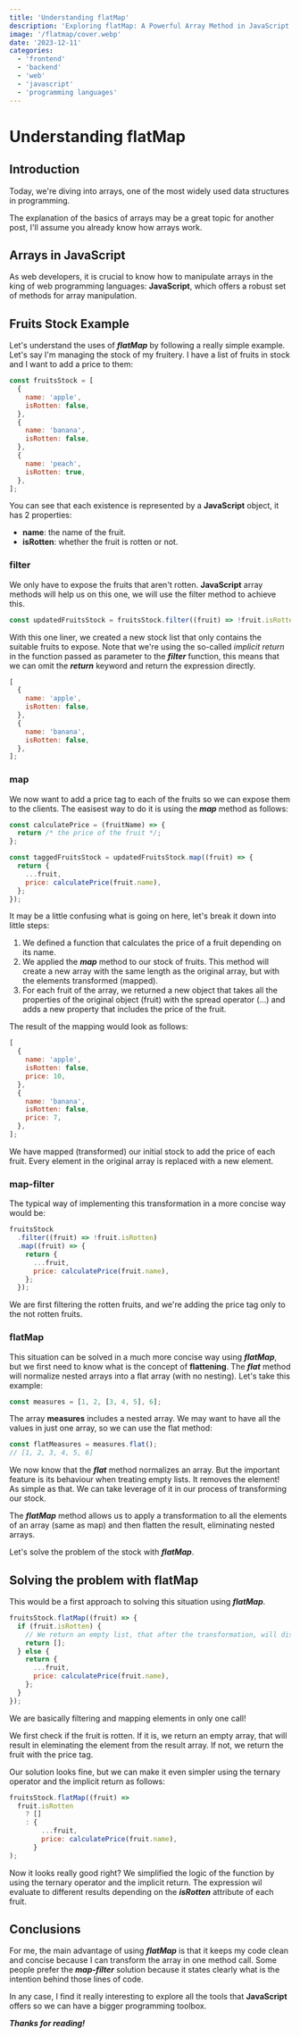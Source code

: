 ```yaml
---
title: 'Understanding flatMap'
description: 'Exploring flatMap: A Powerful Array Method in JavaScript.'
image: '/flatmap/cover.webp'
date: '2023-12-11'
categories:
  - 'frontend'
  - 'backend'
  - 'web'
  - 'javascript'
  - 'programming languages'
---
```


# Understanding flatMap

## Introduction

Today, we're diving into arrays, one of the most widely used data structures in programming.

The explanation of the basics of arrays may be a great topic for another post, I'll assume you already know how arrays work.

## Arrays in JavaScript

As web developers, it is crucial to know how to manipulate arrays in the king of web programming languages: **JavaScript**, which offers a robust set of methods for array manipulation.

## Fruits Stock Example

Let's understand the uses of **_flatMap_** by following a really simple example. Let's say I'm managing the stock of my fruitery. I have a list of fruits in stock and I want to add a price to them:

```js
const fruitsStock = [
  {
    name: 'apple',
    isRotten: false,
  },
  {
    name: 'banana',
    isRotten: false,
  },
  {
    name: 'peach',
    isRotten: true,
  },
];
```

You can see that each existence is represented by a **JavaScript** object, it has 2 properties:

- **name**: the name of the fruit.
- **isRotten**: whether the fruit is rotten or not.

### filter

We only have to expose the fruits that aren't rotten. **JavaScript** array methods will help us on this one, we will use the filter method to achieve this.

```js
const updatedFruitsStock = fruitsStock.filter((fruit) => !fruit.isRotten);
```

With this one liner, we created a new stock list that only contains the suitable fruits to expose. Note that we're using the so-called _implicit return_ in the function passed as parameter to the **_filter_** function, this means that we can omit the **_return_** keyword and return the expression directly.

```js
[
  {
    name: 'apple',
    isRotten: false,
  },
  {
    name: 'banana',
    isRotten: false,
  },
];
```

### map

We now want to add a price tag to each of the fruits so we can expose them to the clients. The easisest way to do it is using the **_map_** method as follows:

```js
const calculatePrice = (fruitName) => {
  return /* the price of the fruit */;
};

const taggedFruitsStock = updatedFruitsStock.map((fruit) => {
  return {
    ...fruit,
    price: calculatePrice(fruit.name),
  };
});
```

It may be a little confusing what is going on here, let's break it down into little steps:

1. We defined a function that calculates the price of a fruit depending on its name.
2. We applied the **_map_** method to our stock of fruits. This method will create a new array with the same length as the original array, but with the elements transformed (mapped).
3. For each fruit of the array, we returned a new object that takes all the properties of the original object (fruit) with the spread operator (...) and adds a new property that includes the price of the fruit.

The result of the mapping would look as follows:

```js
[
  {
    name: 'apple',
    isRotten: false,
    price: 10,
  },
  {
    name: 'banana',
    isRotten: false,
    price: 7,
  },
];
```

We have mapped (transformed) our initial stock to add the price of each fruit. Every element in the original array is replaced with a new element.

### map-filter

The typical way of implementing this transformation in a more concise way would be:

```js
fruitsStock
  .filter((fruit) => !fruit.isRotten)
  .map((fruit) => {
    return {
      ...fruit,
      price: calculatePrice(fruit.name),
    };
  });
```

We are first filtering the rotten fruits, and we're adding the price tag only to the not rotten fruits.

### flatMap

This situation can be solved in a much more concise way using **_flatMap_**, but we first need to know what is the concept of **flattening**. The **_flat_** method will normalize nested arrays into a flat array (with no nesting). Let's take this example:

```js
const measures = [1, 2, [3, 4, 5], 6];
```

The array **measures** includes a nested array. We may want to have all the values in just one array, so we can use the flat method:

```js
const flatMeasures = measures.flat();
// [1, 2, 3, 4, 5, 6]
```

We now know that the **_flat_** method normalizes an array. But the important feature is its behaviour when treating empty lists. It removes the element! As simple as that. We can take leverage of it in our process of transforming our stock.

The **_flatMap_** method allows us to apply a transformation to all the elements of an array (same as map) and then flatten the result, eliminating nested arrays.

Let's solve the problem of the stock with **_flatMap_**.

## Solving the problem with flatMap

This would be a first approach to solving this situation using **_flatMap_**.

```js
fruitsStock.flatMap((fruit) => {
  if (fruit.isRotten) {
    // We return an empty list, that after the transformation, will disappear
    return [];
  } else {
    return {
      ...fruit,
      price: calculatePrice(fruit.name),
    };
  }
});
```

We are basically filtering and mapping elements in only one call!

We first check if the fruit is rotten. If it is, we return an empty array, that will result in eleminating the element from the result array. If not, we return the fruit with the price tag.

Our solution looks fine, but we can make it even simpler using the ternary operator and the implicit return as follows:

```js
fruitsStock.flatMap((fruit) =>
  fruit.isRotten
    ? []
    : {
        ...fruit,
        price: calculatePrice(fruit.name),
      }
);
```

Now it looks really good right? We simplified the logic of the function by using the ternary operator and the implicit return. The expression wil evaluate to different results depending on the **_isRotten_** attribute of each fruit.

## Conclusions

For me, the main advantage of using **_flatMap_** is that it keeps my code clean and concise because I can transform the array in one method call. Some people prefer the **_map-filter_** solution because it states clearly what is the intention behind those lines of code.

In any case, I find it really interesting to explore all the tools that **JavaScript** offers so we can have a bigger programming toolbox.

**_Thanks for reading!_**
